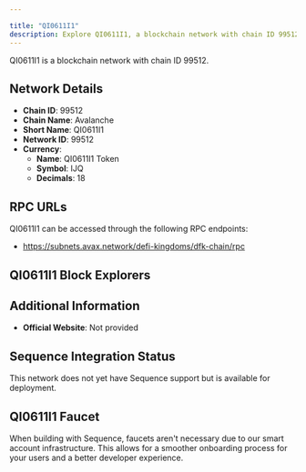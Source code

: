 ```yaml
---

title: "QI0611I1"
description: Explore QI0611I1, a blockchain network with chain ID 99512. Learn about its native currency, QI0611I1 Token, and how to interact with the network.
---
```




QI0611I1 is a blockchain network with chain ID 99512.

## Network Details

- **Chain ID**: 99512
- **Chain Name**: Avalanche
- **Short Name**: QI0611I1
- **Network ID**: 99512
- **Currency**: 
  - **Name**: QI0611I1 Token
  - **Symbol**: IJQ
  - **Decimals**: 18

## RPC URLs

QI0611I1 can be accessed through the following RPC endpoints:

- https://subnets.avax.network/defi-kingdoms/dfk-chain/rpc

## QI0611I1 Block Explorers



## Additional Information

- **Official Website**: Not provided

## Sequence Integration Status

This network does not yet have Sequence support but is available for deployment.

## QI0611I1 Faucet

When building with Sequence, faucets aren't necessary due to our smart account infrastructure. This allows for a smoother onboarding process for your users and a better developer experience.
